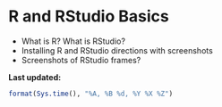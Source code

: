 # R and RStudio Basics {#rstudiobasics}


- What is R? What is RStudio?
- Installing R and RStudio directions with screenshots
- Screenshots of RStudio frames?


**Last updated:**

```r
format(Sys.time(), "%A, %B %d, %Y %X %Z")
```
